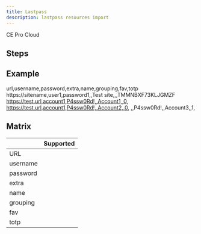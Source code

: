 ```yaml
---
title: Lastpass
description: lastpass resources import
---
```



<div style={{display: "flex", gap: "1rem"}}>
  <Chips link="https://www.passbolt.com/ce/docker" isUnderMainTitle={true}>CE</Chips>
  <Chips link="https://www.passbolt.com/pricing/pro" isUnderMainTitle={true}>Pro</Chips>
  <Chips link="https://www.passbolt.com/pricing/cloud" isUnderMainTitle={true}>Cloud</Chips>
</div>

## Steps

<ImportSteps />

## Example

<CodeBlock>

url,username,password,extra,name,grouping,fav,totp
https://sitename,user1,password1,,Test site,,,TMMNBXF73KLJGMZF
https://test.url,account1,P4ssw0Rd!,,Account1,,0,
https://test.url,account1,P4ssw0Rd!,,Account2,,0,
,,P4ssw0Rd!,,Account3,,1,

</CodeBlock>

## Matrix

|   |  Supported |
|---|---|
| URL | <CheckMarkSuccess/>  |
| username  | <CheckMarkSuccess/> |
| password  | <CheckMarkSuccess/>  |
| extra | <CheckMarkSuccess/> |
| name | <CheckMarkSuccess/> |
| grouping | <CheckMarkSuccess/> |
| fav | <CheckMarkNone/> |
| totp | <CheckMarkSuccess/>  |

